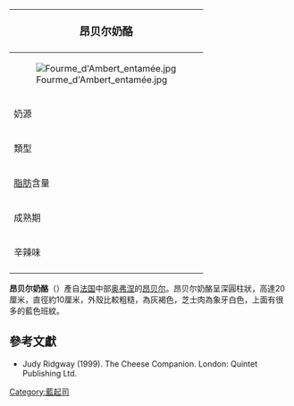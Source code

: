 {{noteTA
|G1=Food
}}
{| class="infobox bordered" style="align: right; width: 20em; font-size: 90%; text-align: left; float: right;" cellpadding="3"
|-
! colspan=2 bgcolor="#FFCCAA" style="font-size: 120%; text-align: center;" |'''昂贝尔奶酪'''
|-----
|colspan=2|[[File:Fourme_d'Ambert_entamée.jpg|center]]
|-----
| 奶源|| [[牛奶|牛奶]]
|-----
| 類型 ||半硬質，[[藍芝士|藍芝士]]
|-----
| [[脂肪|脂肪]]含量 || 45%
|-----
| 成熟期 || 4-5個月
|-----
| 辛辣味 || 中等到強烈
|-
|}

'''昂贝尔奶酪'''（{{lang-fr|Fourme d'Ambert}}）產自[[法国|法国]]中部[[奥弗涅|奥弗涅]]的[[昂贝尔|昂贝尔]]。昂贝尔奶酪呈深圓柱狀，高達20厘米，直徑約10厘米，外殼比較粗糙，為灰褐色，芝士肉為象牙白色，上面有很多的藍色班紋。

==參考文獻==
*Judy Ridgway (1999). The Cheese Companion. London: Quintet Publishing Ltd.
{{Commonscat|Fourme d'Ambert|昂贝尔奶酪}}

[[Category:藍起司|Category:藍起司]]
{{Blue cheeses}}